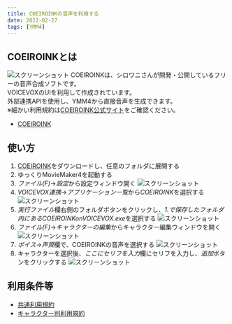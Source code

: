 ```yaml
---
title: COEIROINKの音声を利用する
date: 2022-02-27
tags: [YMM4]
---
```

## COEIROINKとは
![スクリーンショット](COEIROINK_0843.png)
COEIROINKは、シロワニさんが開発・公開しているフリーの音声合成ソフトです。  
VOICEVOXのUIを利用して作成されています。  
外部連携APIを使用し、YMM4から直接音声を生成できます。  
※細かい利用規約は[COEIROINK公式サイト](https://coeiroink.com/terms)をご確認ください。
- [COEIROINK](https://coeiroink.com/)

## 使い方
1. [COEIROINK](https://coeiroink.com/)をダウンロードし、任意のフォルダに展開する
1. ゆっくりMovieMaker4を起動する
1. *ファイル(F)*→*設定*から設定ウィンドウ開く
![スクリーンショット](COEIROINK_3512.png)
1. *VOICEVOX連携*→*アプリケーション一覧*から*COEIROINK*を選択する
![スクリーンショット](COEIROINK_3608.png)
1. *実行ファイル*欄右側のフォルダボタンをクリックし、*1.*で保存したフォルダ内にある*COEIROINKonVOICEVOX.exe*を選択する
![スクリーンショット](COEIROINK_3817.png)
1. *ファイル(F)*→*キャラクターの編集*からキャラクター編集ウィンドウを開く
![スクリーンショット](COEIROINK_3927.png)
1. *ボイス*→*声質*欄で、COEIROINKの音声を選択する
![スクリーンショット](COEIROINK_4032.png)
1. キャラクターを選択後、*ここにセリフを入力*欄にセリフを入力し、*追加*ボタンをクリックする
![スクリーンショット](COEIROINK_4200.png)

## 利用条件等
- [共通利用規約](https://coeiroink.com/terms)
- [キャラクター別利用規約](https://coeiroink.com/character/list)